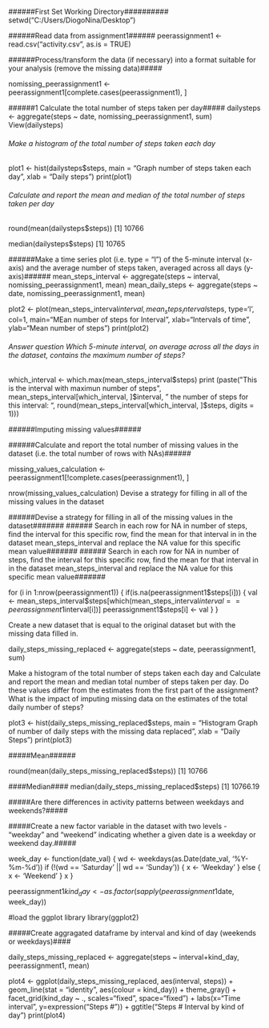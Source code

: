 ######First Set Working Directory##########
setwd("C:/Users/DiogoNina/Desktop")

######Read data from assignment1######
peerassignment1 <- read.csv("activity.csv", as.is = TRUE)

######Process/transform the data (if necessary) into a format suitable for your analysis (remove the missing data)#####

nomissing_peerassignment1 <- peerassignment1[complete.cases(peerassignment1), ]

######1 Calculate the total number of steps taken per day#####
dailysteps <- aggregate(steps ~ date, nomissing_peerassignment1, sum)
View(dailysteps)

###### Make a histogram of the total number of steps taken each day########
plot1 <- hist(dailysteps$steps, main = "Graph number of steps taken each day", xlab = "Daily steps")
print(plot1)

###### Calculate and report the mean and median of the total number of steps taken per day#######

round(mean(dailysteps$steps))
[1] 10766

median(dailysteps$steps)
[1] 10765

######Make a time series plot (i.e. type = "l") of the 5-minute interval (x-axis) and the average number of steps taken, averaged across all days (y-axis)######
mean_steps_interval <- aggregate(steps ~ interval, nomissing_peerassignment1, mean)
mean_daily_steps <- aggregate(steps ~ date, nomissing_peerassignment1, mean)

plot2 <- plot(mean_steps_interval$interval, mean_steps_interval$steps, type='l', col=1, main="MEan number of steps for Interval", xlab="Intervals of time", ylab="Mean number of steps")
print(plot2)

###### Answer question Which 5-minute interval, on average across all the days in the dataset, contains the maximum number of steps?######
which_interval <- which.max(mean_steps_interval$steps)
print (paste("This is the interval with maximun number of steps", mean_steps_interval[which_interval, ]$interval, " the number of steps for this interval: ", round(mean_steps_interval[which_interval, ]$steps, digits = 1)))

######Imputing missing values######

######Calculate and report the total number of missing values in the dataset (i.e. the total number of rows with NAs)######

missing_values_calculation <- peerassignment1[!complete.cases(peerassignment1), ]

nrow(missing_values_calculation)
Devise a strategy for filling in all of the missing values in the dataset

######Devise a strategy for filling in all of the missing values in the dataset#######
###### Search in each row for NA in number of steps, find the interval for this specific row, find the mean for that interval in in the dataset mean_steps_interval and replace the NA value for this specific mean value#######
###### Search in each row for NA in number of steps, find the interval for this specific row, find the mean for that interval in in the dataset mean_steps_interval and replace the NA value for this specific mean value#######

for (i in 1:nrow(peerassignment1)) {
  if(is.na(peerassignment1$steps[i])) {
    val <- mean_steps_interval$steps[which(mean_steps_interval$interval == peerassignment1$interval[i])]
    peerassignment1$steps[i] <- val 
  }
}

####### Create a new dataset that is equal to the original dataset but with the missing data filled in.#######
daily_steps_missing_replaced <- aggregate(steps ~ date, peerassignment1, sum)


####### Make a histogram of the total number of steps taken each day and Calculate and report the mean and median total number of steps taken per day. Do these values differ from the estimates from the first part of the assignment? What is the impact of imputing missing data on the estimates of the total daily number of steps?#####

plot3 <- hist(daily_steps_missing_replaced$steps, main = "Histogram Graph of number of daily steps with the missing data replaced", xlab = "Daily Steps")
print(plot3)

#####Mean######

round(mean(daily_steps_missing_replaced$steps))
[1] 10766

####Median####
median(daily_steps_missing_replaced$steps)
[1] 10766.19

#####Are there differences in activity patterns between weekdays and weekends?#####



#####Create a new factor variable in the dataset with two levels - "weekday" and "weekend" indicating whether a given date is a weekday or weekend day.#####


week_day <- function(date_val) {
  wd <- weekdays(as.Date(date_val, '%Y-%m-%d'))
  if  (!(wd == 'Saturday' || wd == 'Sunday')) {
    x <- 'Weekday'
  } else {
    x <- 'Weekend'
  }
  x
}

peerassignment1$kind_day <- as.factor(sapply(peerassignment1$date, week_day))

#load the ggplot library
library(ggplot2)

#####Create aggragated dataframe by interval and kind of day (weekends or weekdays)####

daily_steps_missing_replaced <- aggregate(steps ~ interval+kind_day, peerassignment1, mean)

plot4 <- ggplot(daily_steps_missing_replaced, aes(interval, steps)) +    geom_line(stat = "identity", aes(colour = kind_day)) +
  theme_gray() +
  facet_grid(kind_day ~ ., scales="fixed", space="fixed") +
  labs(x="Time interval", y=expression("Steps #")) +
  ggtitle("Steps # Interval by kind of day")
print(plot4)